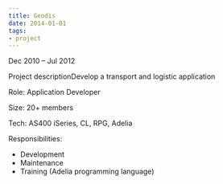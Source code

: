 ```yaml
---
title: Geodis
date: 2014-01-01
tags:
- project
---
```


Dec 2010 – Jul 2012

Project descriptionDevelop a transport and logistic application

Role: Application Developer

Size: 20+ members

Tech: AS400 iSeries, CL, RPG, Adelia

Responsibilities:
- Development
- Maintenance
- Training (Adelia programming language)
